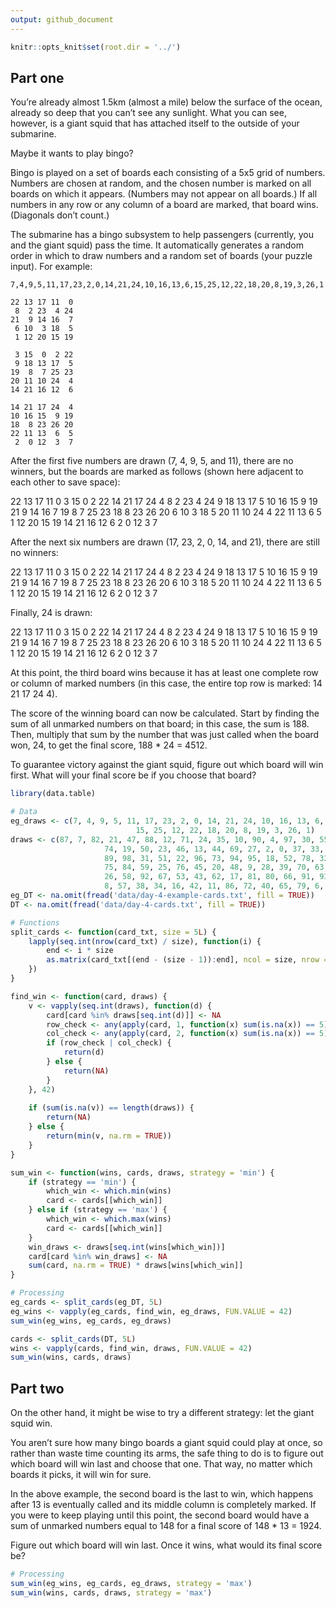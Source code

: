 ```yaml
---
output: github_document
---
```


```r
knitr::opts_knit$set(root.dir = '../')
```


## Part one
You're already almost 1.5km (almost a mile) below the surface of the ocean, already so deep that you can't see any sunlight. What you can see, however, is a giant squid that has attached itself to the outside of your submarine.

Maybe it wants to play bingo?

Bingo is played on a set of boards each consisting of a 5x5 grid of numbers. Numbers are chosen at random, and the chosen number is marked on all boards on which it appears. (Numbers may not appear on all boards.) If all numbers in any row or any column of a board are marked, that board wins. (Diagonals don't count.)

The submarine has a bingo subsystem to help passengers (currently, you and the giant squid) pass the time. It automatically generates a random order in which to draw numbers and a random set of boards (your puzzle input). For example:

```
7,4,9,5,11,17,23,2,0,14,21,24,10,16,13,6,15,25,12,22,18,20,8,19,3,26,1

22 13 17 11  0
 8  2 23  4 24
21  9 14 16  7
 6 10  3 18  5
 1 12 20 15 19

 3 15  0  2 22
 9 18 13 17  5
19  8  7 25 23
20 11 10 24  4
14 21 16 12  6

14 21 17 24  4
10 16 15  9 19
18  8 23 26 20
22 11 13  6  5
 2  0 12  3  7

```

After the first five numbers are drawn (7, 4, 9, 5, and 11), there are no winners, but the boards are marked as follows (shown here adjacent to each other to save space):

22 13 17 11  0         3 15  0  2 22        14 21 17 24  4
 8  2 23  4 24         9 18 13 17  5        10 16 15  9 19
21  9 14 16  7        19  8  7 25 23        18  8 23 26 20
 6 10  3 18  5        20 11 10 24  4        22 11 13  6  5
 1 12 20 15 19        14 21 16 12  6         2  0 12  3  7

After the next six numbers are drawn (17, 23, 2, 0, 14, and 21), there are still no winners:

22 13 17 11  0         3 15  0  2 22        14 21 17 24  4
 8  2 23  4 24         9 18 13 17  5        10 16 15  9 19
21  9 14 16  7        19  8  7 25 23        18  8 23 26 20
 6 10  3 18  5        20 11 10 24  4        22 11 13  6  5
 1 12 20 15 19        14 21 16 12  6         2  0 12  3  7

Finally, 24 is drawn:

22 13 17 11  0         3 15  0  2 22        14 21 17 24  4
 8  2 23  4 24         9 18 13 17  5        10 16 15  9 19
21  9 14 16  7        19  8  7 25 23        18  8 23 26 20
 6 10  3 18  5        20 11 10 24  4        22 11 13  6  5
 1 12 20 15 19        14 21 16 12  6         2  0 12  3  7

At this point, the third board wins because it has at least one complete row or column of marked numbers (in this case, the entire top row is marked: 14 21 17 24 4).

The score of the winning board can now be calculated. Start by finding the sum of all unmarked numbers on that board; in this case, the sum is 188. Then, multiply that sum by the number that was just called when the board won, 24, to get the final score, 188 * 24 = 4512.

To guarantee victory against the giant squid, figure out which board will win first. What will your final score be if you choose that board?


```r
library(data.table)

# Data
eg_draws <- c(7, 4, 9, 5, 11, 17, 23, 2, 0, 14, 21, 24, 10, 16, 13, 6,
							15, 25, 12, 22, 18, 20, 8, 19, 3, 26, 1)
draws <- c(87, 7, 82, 21, 47, 88, 12, 71, 24, 35, 10, 90, 4, 97, 30, 55, 36,
					 74, 19, 50, 23, 46, 13, 44, 69, 27, 2, 0, 37, 33, 99, 49, 77, 15,
					 89, 98, 31, 51, 22, 96, 73, 94, 95, 18, 52, 78, 32, 83, 85, 54,
					 75, 84, 59, 25, 76, 45, 20, 48, 9, 28, 39, 70, 63, 56, 5, 68, 61,
					 26, 58, 92, 67, 53, 43, 62, 17, 81, 80, 66, 91, 93, 41, 64, 14,
					 8, 57, 38, 34, 16, 42, 11, 86, 72, 40, 65, 79, 6, 3, 29, 60, 1)
eg_DT <- na.omit(fread('data/day-4-example-cards.txt', fill = TRUE))
DT <- na.omit(fread('data/day-4-cards.txt', fill = TRUE))

# Functions
split_cards <- function(card_txt, size = 5L) {
	lapply(seq.int(nrow(card_txt) / size), function(i) {
		end <- i * size
		as.matrix(card_txt[(end - (size - 1)):end], ncol = size, nrow = size)
	})
}

find_win <- function(card, draws) {
	v <- vapply(seq.int(draws), function(d) {
		card[card %in% draws[seq.int(d)]] <- NA
		row_check <- any(apply(card, 1, function(x) sum(is.na(x)) == 5))
		col_check <- any(apply(card, 2, function(x) sum(is.na(x)) == 5))
		if (row_check | col_check) {
			return(d)
		} else {
			return(NA)
		}
	}, 42)
	
	if (sum(is.na(v)) == length(draws)) {
		return(NA)
	} else {
		return(min(v, na.rm = TRUE))
	}
}

sum_win <- function(wins, cards, draws, strategy = 'min') {
	if (strategy == 'min') {
		which_win <- which.min(wins)
		card <- cards[[which_win]]
	} else if (strategy == 'max') {
		which_win <- which.max(wins)
		card <- cards[[which_win]]
	}
	win_draws <- draws[seq.int(wins[which_win])]
	card[card %in% win_draws] <- NA
	sum(card, na.rm = TRUE) * draws[wins[which_win]]
}

# Processing
eg_cards <- split_cards(eg_DT, 5L)
eg_wins <- vapply(eg_cards, find_win, eg_draws, FUN.VALUE = 42)
sum_win(eg_wins, eg_cards, eg_draws)

cards <- split_cards(DT, 5L)
wins <- vapply(cards, find_win, draws, FUN.VALUE = 42)
sum_win(wins, cards, draws)
```

## Part two
On the other hand, it might be wise to try a different strategy: let the giant squid win.

You aren't sure how many bingo boards a giant squid could play at once, so rather than waste time counting its arms, the safe thing to do is to figure out which board will win last and choose that one. That way, no matter which boards it picks, it will win for sure.

In the above example, the second board is the last to win, which happens after 13 is eventually called and its middle column is completely marked. If you were to keep playing until this point, the second board would have a sum of unmarked numbers equal to 148 for a final score of 148 * 13 = 1924.

Figure out which board will win last. Once it wins, what would its final score be?


```r
# Processing
sum_win(eg_wins, eg_cards, eg_draws, strategy = 'max')
sum_win(wins, cards, draws, strategy = 'max')
```
